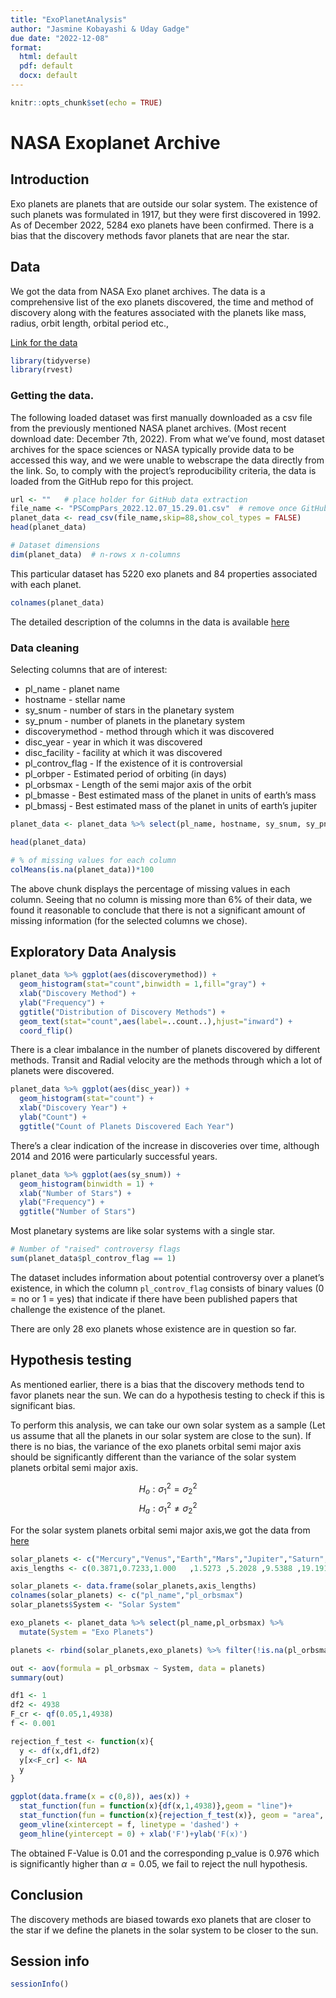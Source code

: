 ```yaml
---
title: "ExoPlanetAnalysis"
author: "Jasmine Kobayashi & Uday Gadge"
due date: "2022-12-08"
format:
  html: default
  pdf: default
  docx: default
---
```


```r
knitr::opts_chunk$set(echo = TRUE)
```

# NASA Exoplanet Archive

## Introduction  
Exo planets are planets that are outside our solar system. The existence of such planets was formulated in 1917, but they were first discovered in 1992. As of December 2022, 5284 exo planets have been confirmed. There is a bias that the discovery methods favor planets that are near the star.

## Data
We got the data from NASA Exo planet archives. The data is a comprehensive list of the exo planets discovered, the time and method of discovery along with the features associated with the planets like mass, radius, orbit length, orbital period etc.,

[Link for the data](https://exoplanetarchive.ipac.caltech.edu/cgi-bin/TblView/nph-tblView?app=ExoTbls&config=PSCompPars)

```r
library(tidyverse)
library(rvest)
```

### Getting the data.
The following loaded dataset was first manually downloaded as a csv file from the previously mentioned NASA planet archives. (Most recent download date: December 7th, 2022). From what we've found, most dataset archives for the space sciences or NASA typically provide data to be accessed this way, and we were unable to webscrape the data directly from the link. So, to comply with the project's reproducibility criteria, the data is loaded from the GitHub repo for this project. 
```r
url <- ""   # place holder for GitHub data extraction
file_name <- "PSCompPars_2022.12.07_15.29.01.csv"  # remove once GitHub link is added
planet_data <- read_csv(file_name,skip=88,show_col_types = FALSE)
head(planet_data)
```

```r
# Dataset dimensions
dim(planet_data)  # n-rows x n-columns 
```
This particular dataset has 5220 exo planets and 84 properties associated with each planet. 

```r
colnames(planet_data)
```
The detailed description of the columns in the data is available [here](https://exoplanetarchive.ipac.caltech.edu/docs/API_PS_columns.html)

### Data cleaning

Selecting columns that are of interest:

* pl_name - planet name
* hostname - stellar name
* sy_snum - number of stars in the planetary system
* sy_pnum - number of planets in the planetary system
* discoverymethod - method through which it was discovered
* disc_year - year in which it was discovered
* disc_facility - facility at which it was discovered
* pl_controv_flag - If the existence of it is controversial
* pl_orbper - Estimated period of orbiting (in days)
* pl_orbsmax - Length of the semi major axis of the orbit
* pl_bmasse - Best estimated mass of the planet in units of earth's mass
* pl_bmassj - Best estimated mass of the planet in units of earth's jupiter

```r
planet_data <- planet_data %>% select(pl_name, hostname, sy_snum, sy_pnum, discoverymethod, disc_year, disc_facility, pl_controv_flag, pl_orbper, pl_orbsmax, pl_bmasse, pl_bmassj)

head(planet_data)
```
```r
# % of missing values for each column
colMeans(is.na(planet_data))*100   

```
The above chunk displays the percentage of missing values in each column. Seeing that no column is missing more than 6% of their data, we found it reasonable to conclude that there is not a significant amount of missing information (for the selected columns we chose). 

## Exploratory Data Analysis

```r
planet_data %>% ggplot(aes(discoverymethod)) + 
  geom_histogram(stat="count",binwidth = 1,fill="gray") + 
  xlab("Discovery Method") + 
  ylab("Frequency") + 
  ggtitle("Distribution of Discovery Methods") + 
  geom_text(stat="count",aes(label=..count..),hjust="inward") + 
  coord_flip()
```
There is a clear imbalance in the number of planets discovered by different methods. Transit and Radial velocity are the methods through which a lot of planets were discovered.

```r
planet_data %>% ggplot(aes(disc_year)) + 
  geom_histogram(stat="count") + 
  xlab("Discovery Year") + 
  ylab("Count") + 
  ggtitle("Count of Planets Discovered Each Year") 
```

There's a clear indication of the increase in discoveries over time, although 2014 and 2016 were particularly successful years.

```r
planet_data %>% ggplot(aes(sy_snum)) + 
  geom_histogram(binwidth = 1) + 
  xlab("Number of Stars") + 
  ylab("Frequency") + 
  ggtitle("Number of Stars")
```

Most planetary systems are like solar systems with a single star.


```r
# Number of "raised" controversy flags 
sum(planet_data$pl_controv_flag == 1) 
```
The dataset includes information about potential controversy over a planet's existence, in which the column `pl_controv_flag` consists of binary values (0 = no or 1 = yes) that indicate if there have been published papers that challenge the existence of the planet. 

There are only 28 exo planets whose existence are in question so far.

## Hypothesis testing

As mentioned earlier, there is a bias that the discovery methods tend to favor planets near the sun. We can do a hypothesis testing to check if this is significant bias. 

To perform this analysis, we can take our own solar system as a sample (Let us assume that all the planets in our solar system are close to the sun). If there is no bias, the variance of the exo planets orbital semi major axis should be significantly different than the variance of the solar system planets orbital semi major axis.

$$H_o:\sigma_1^{2}=\sigma_2^{2}$$
$$H_a:\sigma_1^{2}\neq\sigma_2^{2}$$

For the solar system planets orbital semi major axis,we got the data from
[here](https://windows2universe.org/our_solar_system/planets_orbits_table.html#:~:text=The%20semimajor%20axis%20the%20average,period%2C%20which%20is%20a%20year.)

```r
solar_planets <- c("Mercury","Venus","Earth","Mars","Jupiter","Saturn","Uranus","Neptune")
axis_lengths <- c(0.3871,0.7233,1.000	,1.5273	,5.2028	,9.5388	,19.1914	,30.0611)

solar_planets <- data.frame(solar_planets,axis_lengths)
colnames(solar_planets) <- c("pl_name","pl_orbsmax")
solar_planets$System <- "Solar System"

exo_planets <- planet_data %>% select(pl_name,pl_orbsmax) %>% 
  mutate(System = "Exo Planets")

planets <- rbind(solar_planets,exo_planets) %>% filter(!is.na(pl_orbsmax))

out <- aov(formula = pl_orbsmax ~ System, data = planets)
summary(out)
```

```r
df1 <- 1
df2 <- 4938
F_cr <- qf(0.05,1,4938)
f <- 0.001

rejection_f_test <- function(x){
  y <- df(x,df1,df2)
  y[x<F_cr] <- NA
  y
}

ggplot(data.frame(x = c(0,8)), aes(x)) +
  stat_function(fun = function(x){df(x,1,4938)},geom = "line")+
  stat_function(fun = function(x){rejection_f_test(x)}, geom = "area", fill = "red",alpha = 0.4)+
  geom_vline(xintercept = f, linetype = 'dashed') + 
  geom_hline(yintercept = 0) + xlab('F')+ylab('F(x)')
```
The obtained F-Value is 0.01 and the corresponding p_value is 0.976 which is significantly higher than $\alpha=0.05$, we fail to reject the null hypothesis. 

## Conclusion
The discovery methods are biased towards exo planets that are closer to the star if we define the planets in the solar system to be closer to the sun.


## Session info
```r
sessionInfo()
```


